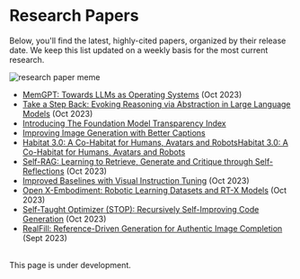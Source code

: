 # Research Papers

Below, you'll find the latest, highly-cited papers, organized by their release date. We keep this list updated on a weekly basis for the most current research.

![research paper meme](/static/img/memes/r&dMeme.png)
<br />

- [MemGPT: Towards LLMs as Operating Systems](https://arxiv.org/abs/2310.08560) (Oct 2023)
- [Take a Step Back: Evoking Reasoning via Abstraction in Large Language Models](https://arxiv.org/abs//2310.06117) (Oct 2023)
- [Introducing The Foundation Model Transparency Index](https://hai.stanford.edu/news/introducing-foundation-model-transparency-index)
- [Improving Image Generation with Better Captions](https://cdn.openai.com/papers/dall-e-3.pdf)
- [Habitat 3.0: A Co-Habitat for Humans, Avatars and RobotsHabitat 3.0: A Co-Habitat for Humans, Avatars and Robots](https://aihabitat.org/habitat3/)
- [Self-RAG: Learning to Retrieve, Generate and Critique through Self-Reflections](https://selfrag.github.io/) (Oct 2023)
- [Improved Baselines with Visual Instruction Tuning](https://browse.arxiv.org/pdf/2310.03744.pdf) (Oct 2023)
- [Open X-Embodiment: Robotic Learning Datasets and RT-X Models](https://storage.googleapis.com/deepmind-media/DeepMind.com/Blog/scaling-up-learning-across-many-different-robot-types/Open_X_Embodiment__Robotic_Learning_Datasets_and_RT_X_Models.pdf) (Oct 2023)
- [Self-Taught Optimizer (STOP): Recursively Self-Improving Code Generation](https://arxiv.org/pdf/2310.02304.pdf) (Oct 2023)
- [RealFill: Reference-Driven Generation for Authentic Image Completion](https://arxiv.org/abs/2309.16668) (Sept 2023) 


<br/>
<Callout emoji="⚠️">
   This page is under development.
</Callout>